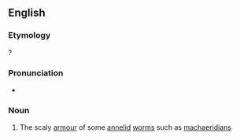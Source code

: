 ==English==

===Etymology===
{{confix|scleri|tome|lang=en}}?

===Pronunciation===
* {{IPA|ˈsklæɹətoʊm|lang=en}}

===Noun===
{{en-noun}}

# {{lb|en|biology}} The scaly [[armour]] of some [[annelid]] [[worm]]s such as [[machaeridian]]s